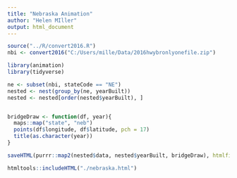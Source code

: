 ```yaml
---
title: "Nebraska Animation"
author: "Helen MIller"
output: html_document
---
```

```r

source("../R/convert2016.R")
nbi <- convert2016("C:/Users/mille/Data/2016hwybronlyonefile.zip")

library(animation)
library(tidyverse)

ne <- subset(nbi, stateCode == "NE")
nested <- nest(group_by(ne, yearBuilt))
nested <- nested[order(nested$yearBuilt), ]


bridgeDraw <- function(df, year){
  maps::map("state", "neb")
  points(df$longitude, df$latitude, pch = 17)
  title(as.character(year))
}

saveHTML(purrr::map2(nested$data, nested$yearBuilt, bridgeDraw), htmlfile = "nebraska.html", autobrowse = FALSE)
```


```r
htmltools::includeHTML("./nebraska.html")
```

